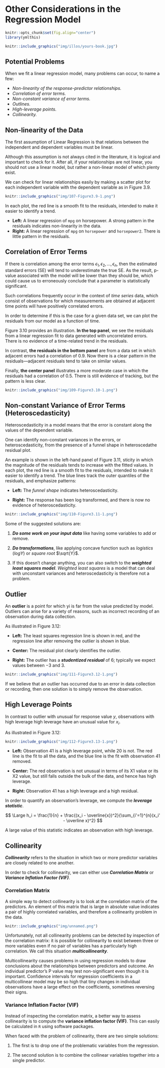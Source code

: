 # Other Considerations in the Regression Model

```r
knitr::opts_chunk$set(fig.align="center")
library(ymlthis)
```

```r
knitr::include_graphics("img/illos/yours-book.jpg")
```

## Potential Problems {-}

When we fit a linear regression model, many problems can occur, to name a few:

* *Non-linearity of the response-predictor relationships.*
* *Correlation of error terms.*
* *Non-constant variance of error terms.*
* *Outlines.*
* *High-leverage points.*
* *Collinearity.*



## Non-linearity of the Data

The first assumption of Linear Regression is that relations between the independent and dependent variables must be linear.

Although this assumption is not always cited in the literature, it is logical and important to check for it. After all, if your relationships are not linear, you should not use a linear model, but rather a non-linear model of which plenty exist.

We can check for linear relationships easily by making a scatter plot for each independent variable with the dependent variable as in Figure 3.9.

```r
knitr::include_graphics("img/107-Figure3.9-1.png")
```

In each plot, the red line is a smooth fit to the residuals, intended to make it easier to identify a trend. 

* **Left:** A linear regression of `mpg` on horsepower. A strong pattern in the residuals indicates non-linearity in the data. 
* **Right:** A linear regression of `mpg` on `horsepower` and `horsepower2`. There is little pattern in the residuals.



## Correlation of Error Terms

If there is correlation among the error terms $\epsilon_1, \epsilon_2,...,\epsilon_n$, then the estimated standard errors (SE) will tend to underestimate the true SE. As the result, p-value associated with the model will be lower than they should be, which could cause us to erroneously conclude that a parameter is statistically significant.

:::tip
Such correlations frequently occur in the context of *time series* data, which consist of observations for which measurements are obtained at adjacent time points will have positively correlated errors.
   
In order to determine if this is the case for a given data set, we can plot the residuals from our model as a function of time.
:::


Figure 3.10 provides an illustration. **In the top panel**, we see the residuals from a linear regression fit to data generated with uncorrelated errors. There is no evidence of a time-related trend in the residuals.

In contrast, **the residuals in the bottom panel** are from a data set in which adjacent errors had a correlation of 0.9. Now there is a clear pattern in the residuals—adjacent residuals tend to take on similar values. 

Finally, **the center panel** illustrates a more moderate case in which the residuals had a correlation of 0.5. There is still evidence of tracking, but the pattern is less clear.

```r
knitr::include_graphics("img/109-Figure3.10-1.png")
```


## Non-constant Variance of Error Terms (Heteroscedasticity)

Heteroscedasticity in a model means that the error is constant along the values of the dependent variable.

:::tip
   One can identify non-constant variances in the errors, or heteroscedasticity, from the presence of a funnel shape in heteroscedathe residual plot.
:::

An example is shown in the left-hand panel of Figure 3.11, sticity in which the magnitude of the residuals tends to increase with the fitted values. In each plot, the red line is a smooth fit to the residuals, intended to make it easier to identify a trend. The blue lines track the outer quantiles of the residuals, and emphasize patterns: 

* **Left:** The *funnel shape* indicates heteroscedasticity. 

* **Right:** The response has been log transformed, and there is now no evidence of heteroscedasticity.

```r
knitr::include_graphics("img/110-Figure3.11-1.png")
```

Some of the suggested solutions are: 

1. ***Do some work on your input data*** like having some variables to add or remove. 

2. ***Do transformations***, like applying concave function such as *logistics* ($logY$) or *square root* $\sqrt{Y}$.

3. If this doesn’t change anything, you can also switch to the ***weighted least squares model***. *Weighted least squares* is a model that can deal with unconstant variances and heteroscedasticity is therefore not a problem. 



## Outlier

An **outlier** is a point for which yi is far from the value predicted by model. Outliers can arise for a variety of reasons, such as incorrect recording of an observation during data collection.

As illustrated in Figure 3.12:

* **Left:** The least squares regression line is shown in red, and the regression line after removing the outlier is shown in blue. 

* **Center:** The residual plot clearly identifies the outlier. 

* **Right:** The outlier has a ***studentized residual*** of 6; typically we expect values between −3 and 3.

```r
knitr::include_graphics("img/111-Figure3.12-1.png")
```

If we believe that an outlier has occurred due to an error in data collection or recording, then one solution is to simply remove the observation.



## High Leverage Points

In contrast to outlier with unusual for response value $y$, observations with high leverage high leverage have an unusual value for $x_i$.

As illustrated in Figure 3.12:

```r
knitr::include_graphics("img/112-Figure3.13-1.png")
```

* **Left:** Observation 41 is a high leverage point, while 20 is not. The red line is the fit to all the data, and the blue line is the fit with observation 41 removed.

* **Center:** The red observation is not unusual in terms of its X1 value or its X2 value, but still falls outside the bulk of the data, and hence has high leverage. 

* **Right:** Observation 41 has a high leverage and a high residual. 


In order to quantify an observation’s leverage, we compute the ***leverage
statistic***.

:::formula
$$
\Large h_i = \frac{1}{n} + \frac{(x_i - \overline{x})^2}{\sum_{i'=1}^{n}(x_i' - \overline x)^2}
$$
:::

A large value of this statistic indicates an observation with high leverage.



## Collinearity

***Collinearity*** refers to the situation in which two or more predictor variables are closely related to one another.

In order to check for collinearity, we can either use ***Correlation Matrix*** or ***Variance Inflation Factor (VIF)***.



### Correlation Matrix

A simple way to detect collinearity is to look at the correlation matrix
of the predictors. An element of this matrix that is large in absolute value indicates a pair of highly correlated variables, and therefore a collinearity problem in the data. 

```r
knitr::include_graphics("img/unnamed.png")
```

Unfortunately, not all collinearity problems can be detected by inspection of the correlation matrix: it is possible for collinearity to exist between three or more variables even if no pair of variables has a particularly high correlation. We call this situation ***multicollinearity***.

Multicollinearity causes problems in using regression models to draw conclusions about the relationships between predictors and outcome. An individual predictor's P value may test non-significant even though it is important. Confidence intervals for regression coefficients in a multicollinear model may be so high that tiny changes in individual observations have a large effect on the coefficients, sometimes reversing their signs.



### Variance Inflation Factor (VIF)

Instead of inspecting the correlation matrix, a better way to assess collinearity is to compute the **variance inflation factor (VIF)**. This can easily be calculated in `R` using software packages.

When faced with the problem of collinearity, there are two simple solutions:

1. The first is to drop one of the problematic variables from the regression.

2. The second solution is to combine the collinear variables together into a single predictor.